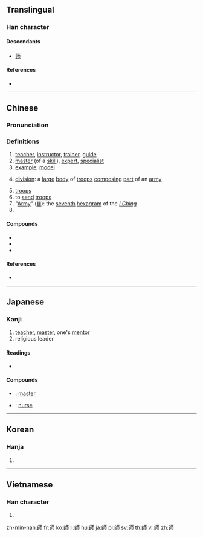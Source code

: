 {{also|师|帥}}
==Translingual==

===Han character===
{{Han char|rn=50|rad=巾|as=07|sn=10|four=21727|canj=HRMLB|ids=⿰𠂤帀}}

====Descendants====
* [[师]]

====References====
* {{Han ref|kx=0331.350|dkj=08916|dj=0637.280|hdz=10740.020|uh=5E2B|ud=24107|bh=AE76|bd=44662}}

----

==Chinese==
{{zh-forms|s=师}}

===Pronunciation===
{{zh-pron
|m=shī
|c=si1
|h=
|mn=sai/su
|mn_note=sai - vernacular, su - literary
|w=
|mc=y
|oc=y
|ma=|ma2=
|cat=n,pn,v
}}

===Definitions===
{{zh-hanzi}}

# [[teacher]], [[instructor]], [[trainer]], [[guide]]
# [[master]] (of a [[skill]]), [[expert]], [[specialist]]
# [[example]], [[model]]
# {{lb|zh|military}} [[division]]: a [[large]] [[body]] of [[troops]] [[composing]] [[part]] of an [[army]]
# [[troops]]
# to [[send]] [[troop]]s
# "[[Army]]" ([[䷆]]): the [[seventh]] [[hexagram]] of the ''[[I Ching]]''
# {{surname|lang=zh}}

====Compounds====
* {{zh-l|師奶}}
* {{zh-l|京師}}
* {{zh-l|師父}}

====References====
* {{thcwd|5914}}

----

==Japanese==

===Kanji===
{{ja-kanji|grade=5|rs=巾07}}

# [[teacher]], [[master]], one's [[mentor]]
# religious leader

====Readings====
* {{ja-readings|goon=[[し]] (shi)|kanon=[[し]] (shi)|kun=[[みやこ]] (miyako), [[いくさ]] (ikusa), [[おさ]] (osa)}}

====Compounds====
* {{ja-r|師匠|ししょう}}: [[master]]
* {{ja-r|看護師|かんごし}}: [[nurse]]

----

==Korean==

===Hanja===
{{ko-hanja|hangeul=사|rv=sa|mr=sa|y=sa}}

# {{defn|lang=ko|sort=巾07}}

----

==Vietnamese==

===Han character===
{{vi-hantu|[[sư]]|rs=巾07}}

# {{defn|lang=vi|sort=巾07}}

[[zh-min-nan:師]]
[[fr:師]]
[[ko:師]]
[[li:師]]
[[hu:師]]
[[ja:師]]
[[pl:師]]
[[sv:師]]
[[th:師]]
[[vi:師]]
[[zh:師]]